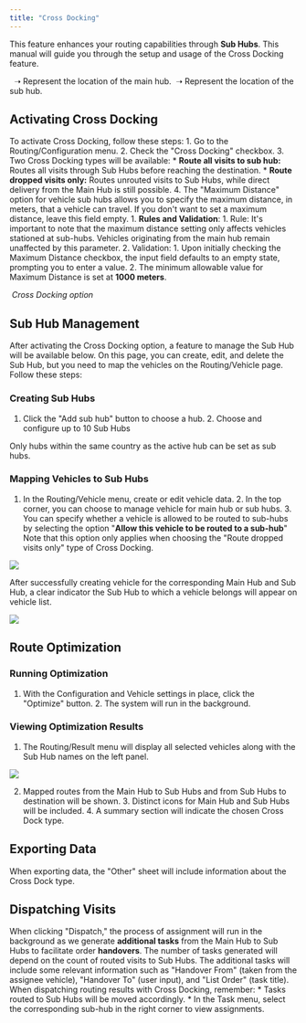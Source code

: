 ```yaml
---
title: "Cross Docking"
---
```


This feature enhances your routing capabilities through **Sub Hubs**. This manual will guide you through the setup and usage of the Cross Docking feature.

<img src="https://t3837933.p.clickup-attachments.com/t3837933/2cf26133-c7f1-40e0-815f-bcc087afa124/image.png" alt="" /> <img src="https://t3837933.p.clickup-attachments.com/t3837933/199eff06-f843-43c0-850b-8b3f53f4647f/image.png" alt="" /> ➝ Represent the location of the main hub. <img src="https://t3837933.p.clickup-attachments.com/t3837933/6e87b0cc-2e8a-4d8c-a8c8-252d1121da42/image.png" alt="" /> ➝ Represent the location of the sub hub.

## Activating Cross Docking

To activate Cross Docking, follow these steps: 1. Go to the Routing/Configuration menu. 2. Check the "Cross Docking" checkbox. 3. Two Cross Docking types will be available: \*   **Route all visits to sub hub:** Routes all visits through Sub Hubs before reaching the destination. \*   **Route dropped visits only:** Routes unrouted visits to Sub Hubs, while direct delivery from the Main Hub is still possible. 4. The "Maximum Distance" option for vehicle sub hubs allows you to specify the maximum distance, in meters, that a vehicle can travel. If you don't want to set a maximum distance, leave this field empty. 1. **Rules and Validation**: 1. Rule: It's important to note that the maximum distance setting only affects vehicles stationed at sub-hubs. Vehicles originating from the main hub remain unaffected by this parameter. 2. Validation: 1. Upon initially checking the Maximum Distance checkbox, the input field defaults to an empty state, prompting you to enter a value. 2. The minimum allowable value for Maximum Distance is set at **1000 meters**.

<img src="https://t3837933.p.clickup-attachments.com/t3837933/7602db03-c08e-4254-a31d-c5c8c84a3822/image.png" alt="" /> _Cross Docking option_

## Sub Hub Management

After activating the Cross Docking option, a feature to manage the Sub Hub will be available below. On this page, you can create, edit, and delete the Sub Hub, but you need to map the vehicles on the Routing/Vehicle page. Follow these steps:

### Creating Sub Hubs

1. Click the "Add sub hub" button to choose a hub. 2. Choose and configure up to 10 Sub Hubs

Only hubs within the same country as the active hub can be set as sub hubs.

### Mapping Vehicles to Sub Hubs

1. In the Routing/Vehicle menu, create or edit vehicle data. 2. In the top corner, you can choose to manage vehicle for main hub or sub hubs. 3. You can specify whether a vehicle is allowed to be routed to sub-hubs by selecting the option "**Allow this vehicle to be routed to a sub-hub**" Note that this option only applies when choosing the "Route dropped visits only" type of Cross Docking.

![](https://t3837933.p.clickup-attachments.com/t3837933/531eb270-996f-45c7-8f03-2fe1afa46cd1/image.png)

After successfully creating vehicle for the corresponding Main Hub and Sub Hub, a clear indicator the Sub Hub to which a vehicle belongs will appear on vehicle list.

![](https://t3837933.p.clickup-attachments.com/t3837933/5b59c7a5-aa01-4186-8b9d-1ac8d86c023d/image.png)

## Route Optimization

### Running Optimization

1. With the Configuration and Vehicle settings in place, click the "Optimize" button. 2. The system will run in the background.

### Viewing Optimization Results

1. The Routing/Result menu will display all selected vehicles along with the Sub Hub names on the left panel.

![](https://t3837933.p.clickup-attachments.com/t3837933/b8a3644d-a25c-47b9-8db6-e8990216874d/image.png)

2. Mapped routes from the Main Hub to Sub Hubs and from Sub Hubs to destination will be shown. 3. Distinct icons for Main Hub and Sub Hubs will be included. 4. A summary section will indicate the chosen Cross Dock type.

## Exporting Data

When exporting data, the "Other" sheet will include information about the Cross Dock type. <img src="https://t3837933.p.clickup-attachments.com/t3837933/1b59ed41-2520-4f2a-abb1-77003964aa5e/image.png" alt="" />

## Dispatching Visits

When clicking "Dispatch," the process of assignment will run in the background as we generate **additional tasks** from the Main Hub to Sub Hubs to facilitate order **handovers**. The number of tasks generated will depend on the count of routed visits to Sub Hubs. The additional tasks will include some relevant information such as "Handover From" (taken from the assignee vehicle), "Handover To" (user input), and "List Order" (task title). When dispatching routing results with Cross Docking, remember: \*   Tasks routed to Sub Hubs will be moved accordingly. \*   In the Task menu, select the corresponding sub-hub in the right corner to view assignments.